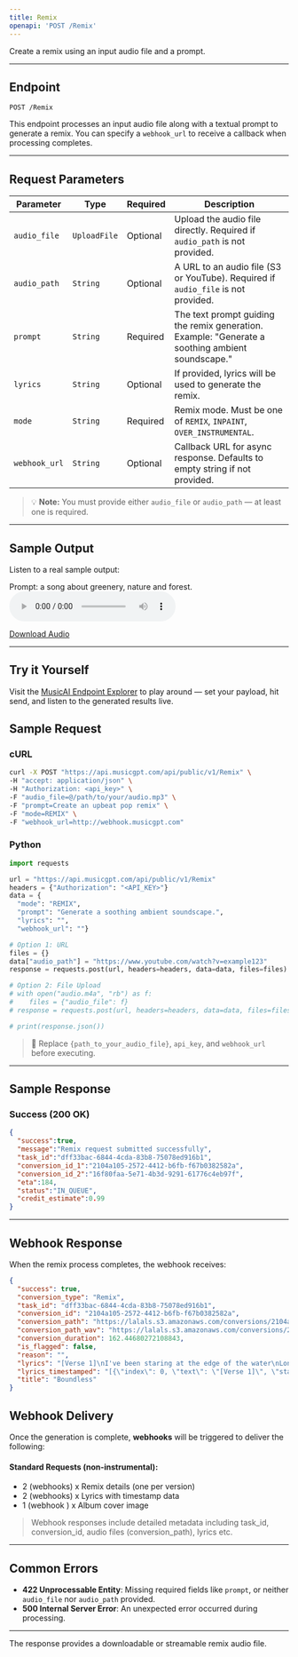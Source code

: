 ```yaml
---
title: Remix
openapi: 'POST /Remix'
---
```


Create a remix using an input audio file and a prompt.

---

## Endpoint

```http
POST /Remix
```

This endpoint processes an input audio file along with a textual prompt to generate a remix. You can specify a `webhook_url` to receive a callback when processing completes.

---

## Request Parameters

| Parameter        | Type         | Required | Description                                                                 |
|------------------|--------------|----------|-----------------------------------------------------------------------------|
| `audio_file`     | `UploadFile` | Optional | Upload the audio file directly. Required if `audio_path` is not provided.   |
| `audio_path`     | `String`     | Optional | A URL to an audio file (S3 or YouTube). Required if `audio_file` is not provided. |
| `prompt`         | `String`     | Required | The text prompt guiding the remix generation. Example: "Generate a soothing ambient soundscape." |
| `lyrics`         | `String`     | Optional | If provided, lyrics will be used to generate the remix.                     |
| `mode`           | `String`     | Required | Remix mode. Must be one of `REMIX`, `INPAINT`, `OVER_INSTRUMENTAL`.          |
| `webhook_url`    | `String`     | Optional | Callback URL for async response. Defaults to empty string if not provided.  |

> 💡 **Note:** You must provide either `audio_file` or `audio_path` — at least one is required.

---
## Sample Output

Listen to a real sample output:

Prompt: a song about greenery, nature and forest.
<audio controls="1" controlslist="nodownload nofullscreen noremoteplayback" src="https://lalals.s3.amazonaws.com/conversions/2104a105-2572-4412-b6fb-f67b0382582a.mp3">Your browser does not support the audio playback.</audio>

<a href="https://lalals.s3.amazonaws.com/conversions/2104a105-2572-4412-b6fb-f67b0382582a.wav" target="_blank">Download Audio</a>

---

## Try it Yourself

Visit the [MusicAI Endpoint Explorer](/api-documentation/endpoint/MusicAI) to play around — set your payload, hit send, and listen to the generated results live.

## Sample Request

### cURL

```bash
curl -X POST "https://api.musicgpt.com/api/public/v1/Remix" \
-H "accept: application/json" \
-H "Authorization: <api_key>" \
-F "audio_file=@/path/to/your/audio.mp3" \
-F "prompt=Create an upbeat pop remix" \
-F "mode=REMIX" \
-F "webhook_url=http://webhook.musicgpt.com"
```

### Python

```python
import requests

url = "https://api.musicgpt.com/api/public/v1/Remix"
headers = {"Authorization": "<API_KEY>"}
data = {
  "mode": "REMIX",
  "prompt": "Generate a soothing ambient soundscape.",
  "lyrics": "",
  "webhook_url": ""}

# Option 1: URL
files = {}
data["audio_path"] = "https://www.youtube.com/watch?v=example123"
response = requests.post(url, headers=headers, data=data, files=files)

# Option 2: File Upload
# with open("audio.m4a", "rb") as f:
#    files = {"audio_file": f}
# response = requests.post(url, headers=headers, data=data, files=files)

# print(response.json())
```

> 🔐 Replace `{path_to_your_audio_file}`, `api_key`, and `webhook_url` before executing.

---

## Sample Response

### Success (200 OK)

```json
{
  "success":true,
  "message":"Remix request submitted successfully",
  "task_id":"dff33bac-6844-4cda-83b8-75078ed916b1",
  "conversion_id_1":"2104a105-2572-4412-b6fb-f67b0382582a",
  "conversion_id_2":"16f80faa-5e71-4b3d-9291-61776c4eb97f",
  "eta":184,
  "status":"IN_QUEUE",
  "credit_estimate":0.99
}
```

--- 

## Webhook Response

When the remix process completes, the webhook receives:

```json
{
  "success": true, 
  "conversion_type": "Remix", 
  "task_id": "dff33bac-6844-4cda-83b8-75078ed916b1", 
  "conversion_id": "2104a105-2572-4412-b6fb-f67b0382582a", 
  "conversion_path": "https://lalals.s3.amazonaws.com/conversions/2104a105-2572-4412-b6fb-f67b0382582a.mp3", 
  "conversion_path_wav": "https://lalals.s3.amazonaws.com/conversions/2104a105-2572-4412-b6fb-f67b0382582a.wav", 
  "conversion_duration": 162.44680272108843, 
  "is_flagged": false, 
  "reason": "", 
  "lyrics": "[Verse 1]\nI've been staring at the edge of the water\nLong as I can remember\nNever really knowing why\nI wish I could be the perfect daughter\nbut I come back to the water no matter how hard I try\n[Verse 2]\nevery turn I take every trail I track,\nevery path I make, every road leads back\nto the place I know, where I cannot go,\nwhere I long to be.\n[Chorus]\nSee the line where the sky meets the sea, it calls me\nme and no one knows how far it goes\nif the wind in my sail on the sea stays behind me\none day i'll know\nIf I go there's just no telling how far I'll go\n[Verse 3]\nI know everybody on this island\nseems so happy on this island everything is by design\ni know everybody on this island has a role\non this island so maybe i can roll with mine\ni can lead with pride i can make us strong\ni'll be satisfied if i play along\nbut the voice inside sings a different song\nwhat is wrong with me?\n[Chorus]\nSee the light as it shines on the sea\nIt's blinding\nBut no one knows\nHow deep it goes\nAnd it seems like it's calling out to me\nSo come find me\nAnd let me know\nWhat's beyond that line\nWill I cross that line\n[Outro]\nThe line where the sky on the sea stays behind me\nOne day I will know\nhow far I'll go\nOh!", 
  "lyrics_timestamped": "[{\"index\": 0, \"text\": \"[Verse 1]\", \"start\": 3200, \"end\": 3200}, {\"index\": 1, \"text\": \"I've been staring at the edge of the water\", \"start\": 3200, \"end\": 7040}, {\"index\": 2, \"text\": \"Long as I can remember\", \"start\": 7680, \"end\": 10240}, {\"index\": 3, \"text\": \"Never really knowing why\", \"start\": 10880, \"end\": 12800}, {\"index\": 4, \"text\": \"I wish I could be the perfect daughter\", \"start\": 15360, \"end\": 19840}, {\"index\": 5, \"text\": \"but I come back to the water no matter how hard I try\", \"start\": 19840, \"end\": 24960}, {\"index\": 7, \"text\": \"[Verse 2]\", \"start\": 24960, \"end\": 26880}, {\"index\": 8, \"text\": \"every turn I take every trail I track,\", \"start\": 26880, \"end\": 30080}, {\"index\": 9, \"text\": \"every path I make, every road leads back\", \"start\": 30720, \"end\": 32640}, {\"index\": 10, \"text\": \"to the place I know, where I cannot go,\", \"start\": 33280, \"end\": 35200}, {\"index\": 11, \"text\": \"where I long to be.\", \"start\": 35840, \"end\": 37120}, {\"index\": 13, \"text\": \"[Chorus]\", \"start\": 37760, \"end\": 39040}, {\"index\": 14, \"text\": \"See the line where the sky meets the sea, it calls me\", \"start\": 39040, \"end\": 42880}, {\"index\": 15, \"text\": \"me and no one knows how far it goes\", \"start\": 43520, \"end\": 48000}, {\"index\": 16, \"text\": \"if the wind in my sail on the sea stays behind me\", \"start\": 50560, \"end\": 55040}, {\"index\": 17, \"text\": \"one day i'll know\", \"start\": 55040, \"end\": 56960}, {\"index\": 18, \"text\": \"If I go there's just no telling how far I'll go\", \"start\": 58880, \"end\": 61440}, {\"index\": 20, \"text\": \"[Verse 3]\", \"start\": 62720, \"end\": 62720}, {\"index\": 21, \"text\": \"I know everybody on this island\", \"start\": 62720, \"end\": 65280}, {\"index\": 22, \"text\": \"seems so happy on this island everything is by design\", \"start\": 65920, \"end\": 72960}, {\"index\": 23, \"text\": \"i know everybody on this island has a role\", \"start\": 72960, \"end\": 78080}, {\"index\": 24, \"text\": \"on this island so maybe i can roll with mine\", \"start\": 78720, \"end\": 84480}, {\"index\": 25, \"text\": \"i can lead with pride i can make us strong\", \"start\": 84480, \"end\": 87040}, {\"index\": 26, \"text\": \"i'll be satisfied if i play along\", \"start\": 87680, \"end\": 90240}, {\"index\": 27, \"text\": \"but the voice inside sings a different song\", \"start\": 90240, \"end\": 93440}, {\"index\": 28, \"text\": \"what is wrong with me?\", \"start\": 93440, \"end\": 95360}, {\"index\": 30, \"text\": \"[Chorus]\", \"start\": 95360, \"end\": 98560}, {\"index\": 31, \"text\": \"See the light as it shines on the sea\", \"start\": 98560, \"end\": 101120}, {\"index\": 32, \"text\": \"It's blinding\", \"start\": 101120, \"end\": 102400}, {\"index\": 33, \"text\": \"But no one knows\", \"start\": 103680, \"end\": 104960}, {\"index\": 34, \"text\": \"How deep it goes\", \"start\": 106880, \"end\": 110080}, {\"index\": 35, \"text\": \"And it seems like it's calling out to me\", \"start\": 110080, \"end\": 112640}, {\"index\": 36, \"text\": \"So come find me\", \"start\": 112640, \"end\": 115200}, {\"index\": 37, \"text\": \"And let me know\", \"start\": 115200, \"end\": 117120}, {\"index\": 38, \"text\": \"What's beyond that line\", \"start\": 117120, \"end\": 128639}, {\"index\": 39, \"text\": \"Will I cross that line\", \"start\": 128639, \"end\": 131840}, {\"index\": 41, \"text\": \"[Outro]\", \"start\": 131840, \"end\": 133120}, {\"index\": 42, \"text\": \"The line where the sky on the sea stays behind me\", \"start\": 133120, \"end\": 136960}, {\"index\": 43, \"text\": \"One day I will know\", \"start\": 138240, \"end\": 138880}, {\"index\": 44, \"text\": \"how far I'll go\", \"start\": 138880, \"end\": 142080}, {\"index\": 45, \"text\": \"Oh!\", \"start\": 142720, \"end\": 142720}]", 
  "title": "Boundless"
}
```

## Webhook Delivery

Once the generation is complete, **webhooks** will be triggered to deliver the following:

#### Standard Requests (non-instrumental):
* 2 (webhooks) x Remix details (one per version)
* 2 (webhooks) x Lyrics with timestamp data
* 1 (webhook ) x Album cover image

> Webhook responses include detailed metadata including task_id, conversion_id, audio files (conversion_path), lyrics etc.

---

## Common Errors

- **422 Unprocessable Entity**: Missing required fields like `prompt`, or neither `audio_file` nor `audio_path` provided.
- **500 Internal Server Error**: An unexpected error occurred during processing.

---

The response provides a downloadable or streamable remix audio file.

